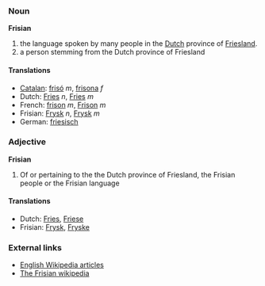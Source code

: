 ===Noun===
'''Frisian'''
#the language spoken by many people in the [[Dutch]] province of [[Friesland]].
#a person stemming from the Dutch province of Friesland
====Translations====
*[[Catalan]]: [[frisó]] ''m'', [[frisona]] ''f''
*Dutch: [[Fries]] ''n'', [[Fries]] ''m''
*French: [[frison]] ''m'', [[Frison]] ''m''
*Frisian: [[Frysk]] ''n'', [[Frysk]] ''m''
*German: [[friesisch]]

===Adjective===
'''Frisian'''
#Of or pertaining to the the Dutch province of Friesland, the Frisian people or the Frisian language 

====Translations====
*Dutch: [[Fries]], [[Friese]]
*Frisian: [[Frysk]], [[Fryske]]

===External links===
* [http://en.wikipedia.org/wiki/Frisian English Wikipedia articles]
* [http://fy.wikipedia.org The Frisian wikipedia]